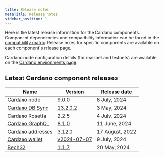 ```yaml
---
title: Release notes
metaTitle: Release notes
sidebar_position: 1
---
```


Here is the latest release information for the Cardano components. Component
dependencies and compatibility information can be found in the
[compatibility matrix](/developer-resources/release-notes/comp-matrix). Release
notes for specific components are available on each component's release page.

Cardano node configuration details (for mainnet and testnets) are available on
the
[Cardano environments page](https://book.world.dev.cardano.org/environments.html).

## Latest Cardano component releases

| Name                                                                     | Version                                                                                      | Release date      |
| ------------------------------------------------------------------------ | -------------------------------------------------------------------------------------------- | ----------------- |
| [Cardano node](https://github.com/IntersectMBO/cardano-node)             | [9.0.0](https://github.com/IntersectMBO/cardano-node/releases/tag/9.0.0)                     | 8 July, 2024    |
| [Cardano DB Sync](https://github.com/IntersectMBO/cardano-db-sync)       | [13.2.0.2](https://github.com/IntersectMBO/cardano-db-sync/releases/tag/13.2.0.2)            | 3 May, 2024 |
| [Cardano Rosetta](https://github.com/cardano-foundation/cardano-rosetta) | [2.2.5](https://github.com/cardano-foundation/cardano-rosetta/releases/tag/2.2.5)            | 4 July, 2024    |
| [Cardano GraphQL](https://github.com/cardano-foundation/cardano-graphql) | [8.1.0](https://github.com/cardano-foundation/cardano-graphql/releases/tag/8.1.0)            | 11 June, 2024    |
| [Cardano addresses](https://github.com/IntersectMBO/cardano-addresses)   | [3.12.0](https://github.com/IntersectMBO/cardano-addresses/releases/tag/3.12.0)              | 17 August, 2022   |
| [Cardano wallet](https://github.com/cardano-foundation/cardano-wallet)   | [v2024-07-07](https://github.com/cardano-foundation/cardano-wallet/releases/tag/v2024-07-07) | 9 July, 2024    |
| [Bech32](https://github.com/IntersectMBO/bech32)                         | [1.1.7](https://github.com/IntersectMBO/bech32/releases/tag/v1.1.7)                          | 20 May, 2024 |
